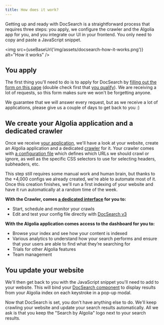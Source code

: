 ```yaml
---
title: How does it work?
---
```



Getting up and ready with DocSearch is a straightforward process that requires three steps: you apply, we configure the crawler and the Algolia app for you, and you integrate our UI in your frontend. You only need to copy and paste a JavaScript snippet.

<img
  src={useBaseUrl('img/assets/docsearch-how-it-works.png')}
  alt="How it works"
/>

## You apply

The first thing you'll need to do is to apply for DocSearch by [filling out the form on this page][1] (double check first that [you qualify][2]). We are receiving a lot of requests, so this form makes sure we won't be forgetting anyone.

We guarantee that we will answer every request, but as we receive a lot of applications, please give us a couple of days to get back to you :)

## We create your Algolia application and a dedicated crawler

Once we receive [your application][1], we'll have a look at your website, create an Algolia application and a dedicated [crawler][5] for it. Your crawler comes with [a configuration file][6] which defines which URLs we should crawl or ignore, as well as the specific CSS selectors to use for selecting headers, subheaders, etc.

This step still requires some manual work and human brain, but thanks to the +4,000 configs we already created, we're able to automate most of it. Once this creation finishes, we'll run a first indexing of your website and have it run automatically at a random time of the week.

**With the Crawler, comes [a dedicated interface][8] for you to:**

- Start, schedule and monitor your crawls
- Edit and test your config file directly with [DocSearch v3][7]

**With the Algolia application comes access to the dashboard for you to:**

- Browse your index and see how your content is indexed
- Various analytics to understand how your search performs and ensure that your users are able to find what they’re searching for
- Trials for other Algolia features
- Team management

## You update your website

We'll then get back to you with the JavaScript snippet you'll need to add to your website. This will bind your [DocSearch component][7] to display results from your Algolia index on each keystroke in a pop-up modal.

Now that DocSearch is set, you don't have anything else to do. We'll keep crawling your website and update your search results automatically. All we ask is that you keep the "Search by Algolia" logo next to your search results.

[1]: /apply
[2]: /docs/who-can-apply
[3]: https://github.com/algolia/docsearch-configs/tree/master/configs
[4]: /docs/styling
[5]: https://www.algolia.com/products/search-and-discovery/crawler/
[6]: https://www.algolia.com/doc/tools/crawler/apis/configuration/
[7]: /docs/docsearch-v3
[8]: https://crawler.algolia.com/
